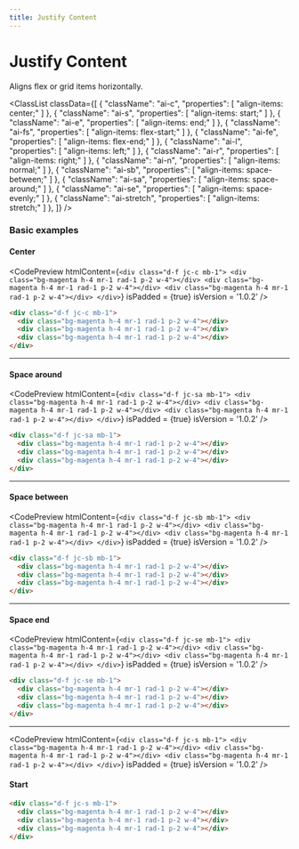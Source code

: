 ```yaml
---
title: Justify Content
---
```



# Justify Content

Aligns flex or grid items horizontally.

<ClassList
  classData={[
    {
      "className": "ai-c",
      "properties": [
        "align-items: center;"
      ]
    },
    {
      "className": "ai-s",
      "properties": [
        "align-items: start;"
      ]
    },
    {
      "className": "ai-e",
      "properties": [
        "align-items: end;"
      ]
    },
    {
      "className": "ai-fs",
      "properties": [
        "align-items: flex-start;"
      ]
    },
    {
      "className": "ai-fe",
      "properties": [
        "align-items: flex-end;"
      ]
    },
    {
      "className": "ai-l",
      "properties": [
        "align-items: left;"
      ]
    },
    {
      "className": "ai-r",
      "properties": [
        "align-items: right;"
      ]
    },
    {
      "className": "ai-n",
      "properties": [
        "align-items: normal;"
      ]
    },
    {
      "className": "ai-sb",
      "properties": [
        "align-items: space-between;"
      ]
    },
    {
      "className": "ai-sa",
      "properties": [
        "align-items: space-around;"
      ]
    },
    {
      "className": "ai-se",
      "properties": [
        "align-items: space-evenly;"
      ]
    },
    {
      "className": "ai-stretch",
      "properties": [
        "align-items: stretch;"
      ]
    },
  ]}
/>

### Basic examples

#### Center

<CodePreview
  htmlContent={`
    <div class="d-f jc-c mb-1">
      <div class="bg-magenta h-4 mr-1 rad-1 p-2 w-4"></div>
      <div class="bg-magenta h-4 mr-1 rad-1 p-2 w-4"></div>
      <div class="bg-magenta h-4 mr-1 rad-1 p-2 w-4"></div>
    </div>
  `}
  isPadded = {true}
  isVersion = '1.0.2'
/>

```html
<div class="d-f jc-c mb-1">
  <div class="bg-magenta h-4 mr-1 rad-1 p-2 w-4"></div>
  <div class="bg-magenta h-4 mr-1 rad-1 p-2 w-4"></div>
  <div class="bg-magenta h-4 mr-1 rad-1 p-2 w-4"></div>
</div>
```

---

#### Space around

<CodePreview
  htmlContent={`
    <div class="d-f jc-sa mb-1">
      <div class="bg-magenta h-4 mr-1 rad-1 p-2 w-4"></div>
      <div class="bg-magenta h-4 mr-1 rad-1 p-2 w-4"></div>
      <div class="bg-magenta h-4 mr-1 rad-1 p-2 w-4"></div>
    </div>
  `}
  isPadded = {true}
  isVersion = '1.0.2'
/>

```html
<div class="d-f jc-sa mb-1">
  <div class="bg-magenta h-4 mr-1 rad-1 p-2 w-4"></div>
  <div class="bg-magenta h-4 mr-1 rad-1 p-2 w-4"></div>
  <div class="bg-magenta h-4 mr-1 rad-1 p-2 w-4"></div>
</div>
```

---

#### Space between

<CodePreview
  htmlContent={`
    <div class="d-f jc-sb mb-1">
      <div class="bg-magenta h-4 mr-1 rad-1 p-2 w-4"></div>
      <div class="bg-magenta h-4 mr-1 rad-1 p-2 w-4"></div>
      <div class="bg-magenta h-4 mr-1 rad-1 p-2 w-4"></div>
    </div>
  `}
  isPadded = {true}
  isVersion = '1.0.2'
/>

```html
<div class="d-f jc-sb mb-1">
  <div class="bg-magenta h-4 mr-1 rad-1 p-2 w-4"></div>
  <div class="bg-magenta h-4 mr-1 rad-1 p-2 w-4"></div>
  <div class="bg-magenta h-4 mr-1 rad-1 p-2 w-4"></div>
</div>
```

---

#### Space end

<CodePreview
  htmlContent={`
    <div class="d-f jc-se mb-1">
      <div class="bg-magenta h-4 mr-1 rad-1 p-2 w-4"></div>
      <div class="bg-magenta h-4 mr-1 rad-1 p-2 w-4"></div>
      <div class="bg-magenta h-4 mr-1 rad-1 p-2 w-4"></div>
    </div>
  `}
  isPadded = {true}
  isVersion = '1.0.2'
/>

```html
<div class="d-f jc-se mb-1">
  <div class="bg-magenta h-4 mr-1 rad-1 p-2 w-4"></div>
  <div class="bg-magenta h-4 mr-1 rad-1 p-2 w-4"></div>
  <div class="bg-magenta h-4 mr-1 rad-1 p-2 w-4"></div>
</div>
```

---

<CodePreview
  htmlContent={`
    <div class="d-f jc-s mb-1">
      <div class="bg-magenta h-4 mr-1 rad-1 p-2 w-4"></div>
      <div class="bg-magenta h-4 mr-1 rad-1 p-2 w-4"></div>
      <div class="bg-magenta h-4 mr-1 rad-1 p-2 w-4"></div>
    </div>
  `}
  isPadded = {true}
  isVersion = '1.0.2'
/>

#### Start

```html
<div class="d-f jc-s mb-1">
  <div class="bg-magenta h-4 mr-1 rad-1 p-2 w-4"></div>
  <div class="bg-magenta h-4 mr-1 rad-1 p-2 w-4"></div>
  <div class="bg-magenta h-4 mr-1 rad-1 p-2 w-4"></div>
</div>
```